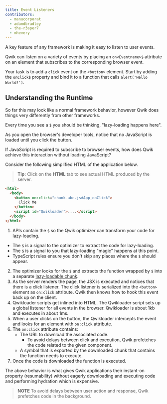 ```yaml
---
title: Event Listeners
contributors:
  - manucorporat
  - adamdbradley
  - the-r3aper7
  - mhevery
---
```


A key feature of any framework is making it easy to listen to user events.

Qwik can listen on a variety of events by placing an `on<Eventname>$` attribute on an element that subscribes to the corresponding browser event.

Your task is to add a `click` event on the `<button>` element. Start by adding the `onClick$` property and bind it to a function that calls `alert('Hello World!')`.

## Understanding the Runtime

So far this may look like a normal framework behavior, however Qwik does things very differently from other frameworks.

Every time you see a `$` you should be thinking, "lazy-loading happens here".

As you open the browser's developer tools, notice that no JavaScript is loaded until you click the button.

If JavaScript is required to subscribe to browser events, how does Qwik achieve this interaction without loading JavaScript?

Consider the following simplified HTML of the application below.

> **Tip:** Click on the **HTML** tab to see actual HTML produced by the server.

```HTML
<html>
  <body>
    <button on:click="chunk-abc.js#App_onClick">
      Click Me
    </button>
    <script id="Qwikloader">....</script>
  </body>
</html>
```

1. APIs contain the `$` so the Qwik optimizer can transform your code for lazy-loading.

- The `$` is a signal to the optimizer to extract the code for lazy-loading.
- The `$` is a signal to you that lazy-loading "magic" happens at this point.
- TypeScript rules ensure you don't skip any places where the `$` should appear.

2. The optimizer looks for the `$` and extracts the function wrapped by `$` into a separate [lazy-loadable chunk](../../../docs/(qwik)/advanced/optimizer/index.mdx).
3. As the server renders the page, the JSX is executed and notices that there is a click listener. The click listener is serialized into the `<button>` element as `on:click` attribute. Qwik then knows how to hook this event back up on the client.
4. Qwikloader scripts get inlined into HTML. The Qwikloader script sets up a global listener for all events in the browser. Qwikloader is about 1kb and executes in about 1ms.
5. When a user clicks on the button, the Qwikloader intercepts the event and looks for an element with `on:click` attribute.
6. The `on:click` attribute contains:
   - The URL to download the associated code.
     - To avoid delays between click and execution, Qwik prefetches the code related to the given component.
   - A symbol that is exported by the downloaded chunk that contains the function needs to execute.
7. Once the code is downloaded the function is executed.

The above behavior is what gives Qwik applications their instant-on property (resumability) without eagerly downloading and executing code and performing hydration which is expensive.

> **NOTE**
> To avoid delays between user action and response, Qwik prefetches code in the background.
